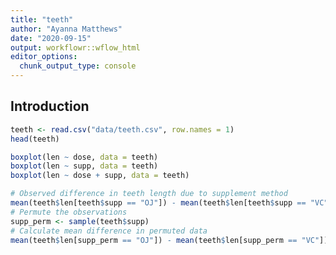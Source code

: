 ```yaml
---
title: "teeth"
author: "Ayanna Matthews"
date: "2020-09-15"
output: workflowr::wflow_html
editor_options:
  chunk_output_type: console
---
```


## Introduction

```r
teeth <- read.csv("data/teeth.csv", row.names = 1) 
head(teeth)
```

```r
boxplot(len ~ dose, data = teeth) 
boxplot(len ~ supp, data = teeth) 
boxplot(len ~ dose + supp, data = teeth) 
```

```r
# Observed difference in teeth length due to supplement method 
mean(teeth$len[teeth$supp == "OJ"]) - mean(teeth$len[teeth$supp == "VC"]) 
# Permute the observations
supp_perm <- sample(teeth$supp)
# Calculate mean difference in permuted data
mean(teeth$len[supp_perm == "OJ"]) - mean(teeth$len[supp_perm == "VC"]) 
```


